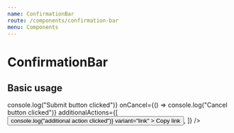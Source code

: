 ```yaml
---
name: ConfirmationBar
route: /components/confirmation-bar
menu: Components
---
```



# ConfirmationBar

## Basic usage

<Playground>
    <ConfirmationBar
        onSubmit={() => console.log("Submit button clicked")}
        onCancel={() => console.log("Cancel button clicked")}
        additionalActions={[
            <Button
                key="First additional action"
                onClick={() => console.log("additional action clicked")}
                variant="link"
            >
                <Icon>
                    <Icon.Link />
                </Icon>
                Copy link
            </Button>,
        ]}
    />
</Playground>

<Props of={ConfirmationBar} />
